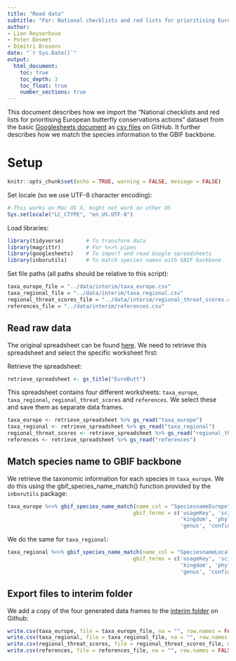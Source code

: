 ```yaml
---
title: "Read data"
subtitle: "For: National checklists and red lists for prioritising European butterfly conservation actions"
author:
- Lien Reyserhove
- Peter Desmet
- Dimitri Brosens
date: "`r Sys.Date()`"
output:
  html_document:
    toc: true
    toc_depth: 3
    toc_float: true
    number_sections: true
---
```


This document describes how we import the "National checklists and red lists for prioritising European butterfly conservations actions" dataset from the basic [Googlesheets document](https://docs.google.com/spreadsheets/d/1RvxpOYf2ZrTu9nsTLumoi-G-GGhh6_lV37TNtPiVES4/edit?ts=5b1f937f#gid=0) as [csv files](https://github.com/inbo/red-lists-european-butterflies-checklist/tree/master/data/interim) on GitHub. It further describes how we match the species information to the GBIF backbone.

# Setup

```r
knitr::opts_chunk$set(echo = TRUE, warning = FALSE, message = FALSE)
```

Set locale (so we use UTF-8 character encoding):

```r
# This works on Mac OS X, might not work on other OS
Sys.setlocale("LC_CTYPE", "en_US.UTF-8")
```

Load libraries:

```r
library(tidyverse)       # To transform data
library(magrittr)        # For %<>% pipes
library(googlesheets)    # To import and read Google spreadsheets 
library(inborutils)      # To match species names with GBIF backbone
```

Set file paths (all paths should be relative to this script):
 
```r
taxa_europe_file = "../data/interim/taxa_europe.csv"
taxa_regional_file = "../data/interim/taxa_regional.csv"
regional_threat_scores_file = "../data/interim/regional_threat_scores.csv"
references_file = "../data/interim/references.csv"
```

## Read raw data

The original spreadsheet can be found [here](https://docs.google.com/spreadsheets/d/1RvxpOYf2ZrTu9nsTLumoi-G-GGhh6_lV37TNtPiVES4/edit?ts=5b1f937f#gid=1323544344). We need to retrieve this spreadsheet and select the specific worksheet first:

Retrieve the spreadsheet:

```r
retrieve_spreadsheet <- gs_title("EuroButt")
```

This spreadsheet contains four different worksheets: `taxa_europe`, `taxa_regional`, `regional_threat_scores` and `references`. We select these and save them as separate data frames.

```r
taxa_europe <- retrieve_spreadsheet %>% gs_read("taxa_europe")
taxa_regional <- retrieve_spreadsheet %>% gs_read("taxa_regional")
regional_threat_scores <- retrieve_spreadsheet %>% gs_read("regional_threat_scores")
references <- retrieve_spreadsheet %>% gs_read("references")
```

## Match species name to GBIF backbone

We retrieve the taxonomic information for each species in `taxa_europe`. We do this using the gbif_species_name_match() function provided by the `inborutils` package: 

```r
taxa_europe %<>% gbif_species_name_match(name_col = "SpeciesnameEurope", 
                                        gbif_terms = c('usageKey', 'scientificName', 'rank', 'matchType', 
                                                       'kingdom', 'phylum', 'class', 'order', 'family', 
                                                       'genus', 'confidence', 'synonym', 'status'))
```

We do the same for `taxa_regional`:

```r
taxa_regional %<>% gbif_species_name_match(name_col = "SpeciesnameLocal", 
                                        gbif_terms = c('usageKey', 'scientificName', 'rank', 'matchType', 
                                                       'kingdom', 'phylum', 'class', 'order', 'family', 
                                                       'genus', 'confidence', 'synonym', 'status'))
```

## Export files to interim folder

We add a copy of the four generated data frames to the [interim folder](https://github.com/inbo/red-lists-european-butterflies-checklist/tree/master/data/interim) on Github:

```r
write.csv(taxa_europe, file = taxa_europe_file, na = "", row.names = FALSE, fileEncoding = "UTF-8")
write.csv(taxa_regional, file = taxa_regional_file, na = "", row.names = FALSE, fileEncoding = "UTF-8")
write.csv(regional_threat_scores, file = regional_threat_scores_file, na = "", row.names = FALSE, fileEncoding = "UTF-8")
write.csv(references, file = references_file, na = "", row.names = FALSE, fileEncoding = "UTF-8")
```